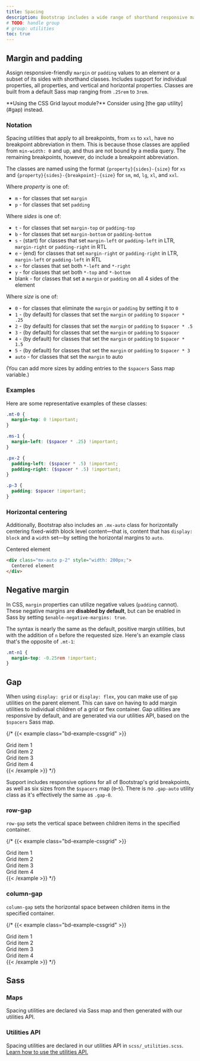 ```yaml
---
title: Spacing
description: Bootstrap includes a wide range of shorthand responsive margin, padding, and gap utility classes to modify an element's appearance.
# TODO: handle group
# group: utilities
toc: true
---
```


## Margin and padding

Assign responsive-friendly `margin` or `padding` values to an element or a subset of its sides with shorthand classes. Includes support for individual properties, all properties, and vertical and horizontal properties. Classes are built from a default Sass map ranging from `.25rem` to `3rem`.

<Callout>
**Using the CSS Grid layout module?** Consider using [the gap utility](#gap) instead.
</Callout>

### Notation

Spacing utilities that apply to all breakpoints, from `xs` to `xxl`, have no breakpoint abbreviation in them. This is because those classes are applied from `min-width: 0` and up, and thus are not bound by a media query. The remaining breakpoints, however, do include a breakpoint abbreviation.

The classes are named using the format `{property}{sides}-{size}` for `xs` and `{property}{sides}-{breakpoint}-{size}` for `sm`, `md`, `lg`, `xl`, and `xxl`.

Where *property* is one of:

- `m` - for classes that set `margin`
- `p` - for classes that set `padding`

Where *sides* is one of:

- `t` - for classes that set `margin-top` or `padding-top`
- `b` - for classes that set `margin-bottom` or `padding-bottom`
- `s` - (start) for classes that set `margin-left` or `padding-left` in LTR, `margin-right` or `padding-right` in RTL
- `e` - (end) for classes that set `margin-right` or `padding-right` in LTR, `margin-left` or `padding-left` in RTL
- `x` - for classes that set both `*-left` and `*-right`
- `y` - for classes that set both `*-top` and `*-bottom`
- blank - for classes that set a `margin` or `padding` on all 4 sides of the element

Where *size* is one of:

- `0` - for classes that eliminate the `margin` or `padding` by setting it to `0`
- `1` - (by default) for classes that set the `margin` or `padding` to `$spacer * .25`
- `2` - (by default) for classes that set the `margin` or `padding` to `$spacer * .5`
- `3` - (by default) for classes that set the `margin` or `padding` to `$spacer`
- `4` - (by default) for classes that set the `margin` or `padding` to `$spacer * 1.5`
- `5` - (by default) for classes that set the `margin` or `padding` to `$spacer * 3`
- `auto` - for classes that set the `margin` to auto

(You can add more sizes by adding entries to the `$spacers` Sass map variable.)

### Examples

Here are some representative examples of these classes:

```scss
.mt-0 {
  margin-top: 0 !important;
}

.ms-1 {
  margin-left: ($spacer * .25) !important;
}

.px-2 {
  padding-left: ($spacer * .5) !important;
  padding-right: ($spacer * .5) !important;
}

.p-3 {
  padding: $spacer !important;
}
```

### Horizontal centering

Additionally, Bootstrap also includes an `.mx-auto` class for horizontally centering fixed-width block level content—that is, content that has `display: block` and a `width` set—by setting the horizontal margins to `auto`.

<div class="bd-example">
  <div class="mx-auto p-2" style="width: 200px; background-color: rgba(var(--bd-violet-rgb),.15); border: rgba(var(--bd-violet-rgb),.3) solid 1px;">
    Centered element
  </div>
</div>

```html
<div class="mx-auto p-2" style="width: 200px;">
  Centered element
</div>
```

## Negative margin

In CSS, `margin` properties can utilize negative values (`padding` cannot). These negative margins are **disabled by default**, but can be enabled in Sass by setting `$enable-negative-margins: true`.

The syntax is nearly the same as the default, positive margin utilities, but with the addition of `n` before the requested size. Here's an example class that's the opposite of `.mt-1`:

```scss
.mt-n1 {
  margin-top: -0.25rem !important;
}
```

## Gap

When using `display: grid` or `display: flex`, you can make use of `gap` utilities on the parent element. This can save on having to add margin utilities to individual children of a grid or flex container. Gap utilities are responsive by default, and are generated via our utilities API, based on the `$spacers` Sass map.

{/* {{< example class="bd-example-cssgrid" >}}
<div class="grid gap-3">
  <div class="p-2 g-col-6">Grid item 1</div>
  <div class="p-2 g-col-6">Grid item 2</div>
  <div class="p-2 g-col-6">Grid item 3</div>
  <div class="p-2 g-col-6">Grid item 4</div>
</div>
{{< /example >}} */}

Support includes responsive options for all of Bootstrap's grid breakpoints, as well as six sizes from the `$spacers` map (`0`–`5`). There is no `.gap-auto` utility class as it's effectively the same as `.gap-0`.

### row-gap

`row-gap` sets the vertical space between children items in the specified container.

{/* {{< example class="bd-example-cssgrid" >}}
<div class="grid gap-0 row-gap-3">
  <div class="p-2 g-col-6">Grid item 1</div>
  <div class="p-2 g-col-6">Grid item 2</div>
  <div class="p-2 g-col-6">Grid item 3</div>
  <div class="p-2 g-col-6">Grid item 4</div>
</div>
{{< /example >}} */}

### column-gap

`column-gap` sets the horizontal space between children items in the specified container.

{/* {{< example class="bd-example-cssgrid" >}}
<div class="grid gap-0 column-gap-3">
  <div class="p-2 g-col-6">Grid item 1</div>
  <div class="p-2 g-col-6">Grid item 2</div>
  <div class="p-2 g-col-6">Grid item 3</div>
  <div class="p-2 g-col-6">Grid item 4</div>
</div>
{{< /example >}} */}

## Sass

### Maps

Spacing utilities are declared via Sass map and then generated with our utilities API.

<ScssDocs name="spacer-variables-maps" file="scss/_variables.scss" />

### Utilities API

Spacing utilities are declared in our utilities API in `scss/_utilities.scss`. [Learn how to use the utilities API.]([[docsref:/utilities/api#using-the-api]])

<ScssDocs name="utils-spacing" file="scss/_utilities.scss" />
